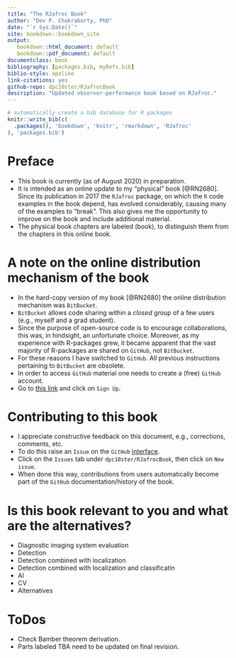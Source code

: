 ```yaml
--- 
title: "The RJafroc Book"
author: "Dev P. Chakraborty, PhD"
date: "`r Sys.Date()`"
site: bookdown::bookdown_site
output: 
   bookdown::html_document: default
   bookdown::pdf_document: default
documentclass: book
bibliography: [packages.bib, myRefs.bib]
biblio-style: apalike
link-citations: yes
github-repo: dpc10ster/RJafrocBook
description: "Updated observer-performance book based on RJafroc."
---
```



```r
# automatically create a bib database for R packages
knitr::write_bib(c(
  .packages(), 'bookdown', 'knitr', 'rmarkdown', 'RJafroc'
), 'packages.bib')
```


# Preface {-}
* This book is currently (as of August 2020) in preparation. 
* It is intended as an online update to my "physical" book [@RN2680]. Since its publication in 2017 the `RJafroc` package, on which the `R` code examples in the book depend, has evolved considerably, causing many of the examples to "break". This also gives me the opportunity to improve on the book and include additional material.
* The physical book chapters are labeled (book), to distinguish them from the chapters in this online book.

# A note on the online distribution mechanism of the book {-}
* In the hard-copy version of my book [@RN2680] the online distribution mechanism was `BitBucket`. 
* `BitBucket` allows code sharing within a _closed_ group of a few users (e.g., myself and a grad student). 
* Since the purpose of open-source code is to encourage collaborations, this was, in hindsight, an unfortunate choice. Moreover, as my experience with R-packages grew, it became apparent that the vast majority of R-packages are shared on `GitHub`, not `BitBucket`. 
* For these reasons I have switched to `GitHub`. All previous instructions pertaining to `BitBucket` are obsolete.
* In order to access `GitHub` material one needs to create a (free) `GitHub` account. 
* Go to [this link](https://github.com) and click on `Sign Up`.

# Contributing to this book {-}
* I appreciate constructive feedback on this document, e.g., corrections, comments, etc.  
* To do this raise an `Issue` on the `GitHub` [interface](https://github.com/dpc10ster/RJafrocBook). 
* Click on the `Issues` tab under `dpc10ster/RJafrocBook`, then click on `New issue`.
* When done this way, contributions from users automatically become part of the `GitHub` documentation/history of the book.

# Is this book relevant to you and what are the alternatives? {-}
* Diagnostic imaging system evaluation
* Detection
* Detection combined with localization
* Detection combined with localization and classificatin
* AI
* CV
* Alternatives

# ToDos {-}
* Check Bamber theorem derivation.
* Parts labeled TBA need to be updated on final revision.

